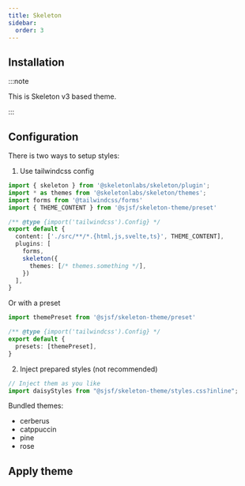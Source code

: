 ```yaml
---
title: Skeleton
sidebar:
  order: 3
---
```





## Installation

<Npm pkg="@sjsf/form @sjsf/skeleton-theme" />

:::note

This is Skeleton v3 based theme.

:::

## Configuration

There is two ways to setup styles:

1. Use tailwindcss config

```typescript
import { skeleton } from '@skeletonlabs/skeleton/plugin';
import * as themes from '@skeletonlabs/skeleton/themes';
import forms from '@tailwindcss/forms'
import { THEME_CONTENT } from '@sjsf/skeleton-theme/preset'

/** @type {import('tailwindcss').Config} */
export default {
  content: ['./src/**/*.{html,js,svelte,ts}', THEME_CONTENT],
  plugins: [
    forms,
    skeleton({
      themes: [/* themes.something */],
    })
  ],
}
```

Or with a preset

```typescript
import themePreset from '@sjsf/skeleton-theme/preset'

/** @type {import('tailwindcss').Config} */
export default {
  presets: [themePreset],
}
```

2. Inject prepared styles (not recommended)

```typescript
// Inject them as you like
import daisyStyles from "@sjsf/skeleton-theme/styles.css?inline";
```

Bundled themes:

- cerberus
- catppuccin
- pine
- rose

## Apply theme

<Code code={skeletonThemCode} lang="svelte" />

<Card>
  <SkeletonTheme />
</Card>
